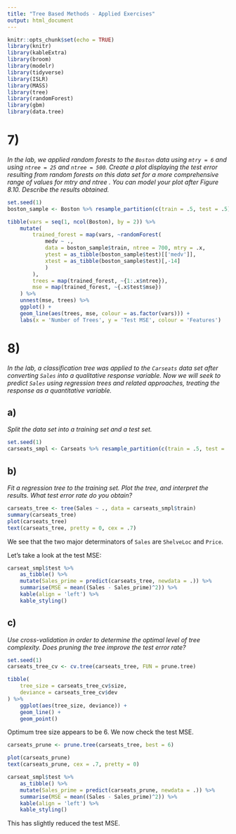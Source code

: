 ```yaml
---
title: "Tree Based Methods - Applied Exercises"
output: html_document
---
```


```r
knitr::opts_chunk$set(echo = TRUE)
library(knitr)
library(kableExtra)
library(broom)
library(modelr)
library(tidyverse)
library(ISLR)
library(MASS)
library(tree)
library(randomForest)
library(gbm)
library(data.tree)
```

# 7)

*In the lab, we applied random forests to the `Boston` data using `mtry = 6` and using `ntree = 25` and `ntree = 500`. Create a plot displaying the test error resulting from random forests on this data set for a more comprehensive range of values for mtry and ntree . You can model your plot after Figure 8.10. Describe the results obtained.*


```r
set.seed(1)
boston_sample <- Boston %>% resample_partition(c(train = .5, test = .5))

tibble(vars = seq(1, ncol(Boston), by = 2)) %>%
    mutate(
        trained_forest = map(vars, ~randomForest(
            medv ~ ., 
            data = boston_sample$train, ntree = 700, mtry = .x,
            ytest = as_tibble(boston_sample$test)[['medv']],
            xtest = as_tibble(boston_sample$test)[,-14]
            )
        ),
        trees = map(trained_forest, ~{1:.x$ntree}),
        mse = map(trained_forest, ~{.x$test$mse})
    ) %>%
    unnest(mse, trees) %>%
    ggplot() +
    geom_line(aes(trees, mse, colour = as.factor(vars))) +
    labs(x = 'Number of Trees', y = 'Test MSE', colour = 'Features')
```


# 8)

*In the lab, a classification tree was applied to the `Carseats` data set after converting `Sales` into a qualitative response variable. Now we will seek to predict `Sales` using regression trees and related approaches, treating the response as a quantitative variable.*

## a)

*Split the data set into a training set and a test set.*

```r
set.seed(1)
carseats_smpl <- Carseats %>% resample_partition(c(train = .5, test = .5))
```

## b)

*Fit a regression tree to the training set. Plot the tree, and interpret the results. What test error rate do you obtain?*

```r
carseats_tree <- tree(Sales ~ ., data = carseats_smpl$train)
summary(carseats_tree)
plot(carseats_tree)
text(carseats_tree, pretty = 0, cex = .7)
```
We see that the two major determinators of `Sales` are `ShelveLoc` and `Price`.

Let's take a look at the test MSE:

```r
carseat_smpl$test %>%
    as_tibble() %>%
    mutate(Sales_prime = predict(carseats_tree, newdata = .)) %>%
    summarise(MSE = mean((Sales - Sales_prime)^2)) %>%
    kable(align = 'left') %>%
    kable_styling()
```

## c) 

*Use cross-validation in order to determine the optimal level of tree complexity. Does pruning the tree improve the test error rate?*

```r
set.seed(1)
carseats_tree_cv <- cv.tree(carseats_tree, FUN = prune.tree)

tibble(
    tree_size = carseats_tree_cv$size,
    deviance = carseats_tree_cv$dev
) %>%
    ggplot(aes(tree_size, deviance)) +
    geom_line() +
    geom_point()
```

Optimum tree size appears to be 6. We now check the test MSE.

```r
carseats_prune <- prune.tree(carseats_tree, best = 6)

plot(carseats_prune)
text(carseats_prune, cex = .7, pretty = 0)

carseat_smpl$test %>%
    as_tibble() %>%
    mutate(Sales_prime = predict(carseats_prune, newdata = .)) %>%
    summarise(MSE = mean((Sales - Sales_prime)^2)) %>%
    kable(align = 'left') %>%
    kable_styling()
```

This has slightly reduced the test MSE.